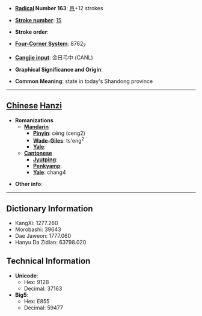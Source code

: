* '''[[Wiktionary:Chinese radical index| Radical]] Number 163''': [[Wiktionary:Chinese radical index 邑|邑]]+12 strokes

* '''[[Wiktionary:Chinese total strokes index|Stroke number]]''': [[Wiktionary:Chinese total strokes index 15|15]]

* '''Stroke order''': 

* '''[[Wiktionary:Chinese four corner index|Four-Corner System]]''': 8762<sub>7</sub>

* '''[[Wiktionary:Chinese Cangjie index|Cangjie input]]''': 金日弓中 (CANL)

* '''Graphical Significance and Origin''': 

* '''Common Meaning''': state in today's Shandong province

----

== [[Chinese]] [[Hanzi]] ==

* '''Romanizations'''
** '''[[Mandarin]]'''
*** '''[[Pinyin]]''': céng (ceng2)
*** '''[[Wade-Giles]]''': ts'eng<sup>2</sup>
*** '''[[Yale]]''': 
** '''[[Cantonese]]'''
*** '''[[Jyutping]]''':
*** '''[[Penkyamp]]''': 
*** '''[[Yale]]''': chang4

* '''Other info''': 

----

== Dictionary Information ==

* KangXi: 1277.260
* Morobashi: 39643
* Dae Jaweon: 1777.060
* Hanyu Da Zidian: 63798.020

== Technical Information ==

* '''Unicode''':
** Hex: 912B
** Decimal: 37163
* '''Big5''':
** Hex: E855
** Decimal: 59477